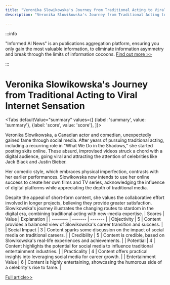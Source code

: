 ```yaml
---
title: "Veronika Slowikowska's Journey from Traditional Acting to Viral Internet Sensation"
description: "Veronika Slowikowska's Journey from Traditional Acting to Viral Internet Sensation"

---
```



:::info

"Informed AI News" is an publications aggregation platform, ensuring you only gain the most valuable information, to eliminate information asymmetry and break through the limits of information cocoons.  [Find out more >>](/)

:::

# Veronika Slowikowska's Journey from Traditional Acting to Viral Internet Sensation


<Tabs
	defaultValue="summary"
	values={[
	{label: 'summary', value: 'summary'},
	{label: 'score', value: 'score'},
]}>
<TabItem value="summary">


Veronika Slowikowska, a Canadian actor and comedian, unexpectedly gained fame through social media. After years of pursuing traditional acting, including a recurring role in "What We Do in the Shadows," she started posting skits online. These absurd, improvised videos struck a chord with a digital audience, going viral and attracting the attention of celebrities like Jack Black and Justin Bieber.

Her comedic style, which embraces physical imperfection, contrasts with her earlier performances. Slowikowska now intends to use her online success to create her own films and TV series, acknowledging the influence of digital platforms while appreciating the depth of traditional media.

Despite the appeal of short-form content, she values the collaborative effort involved in longer projects, believing they provide greater satisfaction. Slowikowska's journey illustrates the changing routes to stardom in the digital era, combining traditional acting with new-media expertise.
</TabItem>
<TabItem value="score">
	| Scores     | Value   | Explanation |
	| -------- | ------- | ------- |
	| Objectivity  | 5    | Content provides a balanced view of Slowikowska's career transition and success.    |
	| Social Impact | 3     | Content sparks some discussion on the impact of social media on traditional careers.    |
	| Credibility    | 5    | Content is credible, based on Slowikowska's real-life experiences and achievements.    |
	| Potential    | 4    | Content highlights the potential for social media to influence traditional entertainment industries.    |
	| Practicality    | 4    | Content offers practical insights into leveraging social media for career growth.    |
	| Entertainment Value    | 6    | Content is highly entertaining, showcasing the humorous side of a celebrity's rise to fame.    |
</TabItem>
</Tabs>

[Full article>>](https://apnews.com/article/veronika-slowikowska-charli-xcx-interview-a17a5d59491f01833a84adc03ba04347)

